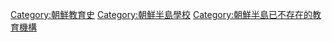 [[Category:朝鮮教育史|Category:朝鮮教育史]]
[[Category:朝鮮半島學校|Category:朝鮮半島學校]]
[[Category:朝鮮半島已不存在的教育機構|Category:朝鮮半島已不存在的教育機構]]